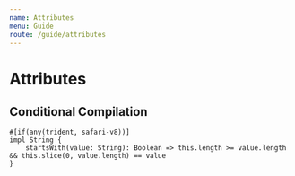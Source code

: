```yaml
---
name: Attributes
menu: Guide
route: /guide/attributes
---
```


# Attributes

## Conditional Compilation

```kaoscript
#[if(any(trident, safari-v8))]
impl String {
	startsWith(value: String): Boolean => this.length >= value.length && this.slice(0, value.length) == value
}
```